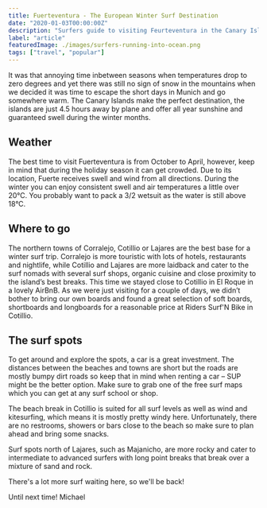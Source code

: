 ```yaml
---
title: Fuerteventura - The European Winter Surf Destination
date: "2020-01-03T00:00:00Z"
description: "Surfers guide to visiting Feurteventura in the Canary Islands."
label: "article"
featuredImage: ./images/surfers-running-into-ocean.png
tags: ["travel", "popular"]
---
```



It was that annoying time inbetween seasons when temperatures drop to zero degrees and yet there was still no sign of snow in the mountains when we decided it was time to escape the short days in Munich and go somewhere warm. The Canary Islands make the perfect destination, the islands are just 4.5 hours away by plane and offer all year sunshine and guaranteed swell during the winter months.

<ImageContainer
  img1="//images.ctfassets.net/ky9dsftbckb1/4GENxUpClhhScObeRTMFzc/1ef90336a670ea97b41054d77d8c1f6f/PC110013.JPG"
  alt1="surfboard on beach at sunset"
  caption1="Cotillio Beach"
/>

## Weather

The best time to visit Fuerteventura is from October to April, however, keep in mind that during the holiday season it can get crowded. Due to its location, Fuerte receives swell and wind from all directions. During the winter you can enjoy consistent swell and air temperatures a little over 20°C. You probably want to pack a 3/2 wetsuit as the water is still above 18°C.

<ImageContainer
  img1="//images.ctfassets.net/ky9dsftbckb1/2P0pjlTFLjsEyyGRcwyePL/8bafbaf94168022c89e3b9737dce9c50/beach_fuerte_3.jpg"
  alt1="vulcano"
  caption1="Vulcano scenery in the backcountry of Fuerteventura"
/>

## Where to go

The northern towns of Corralejo, Cotillio or Lajares are the best base for a winter surf trip. Corralejo is more touristic with lots of hotels, restaurants and nightlife, while Cotillio and Lajares are more laidback and cater to the surf nomads with several surf shops, organic cuisine and close proximity to the island’s best breaks. This time we stayed close to Cotillio in El Roque in a lovely AirBnB. As we were just visiting for a couple of days, we didn’t bother to bring our own boards and found a great selection of soft boards, shortboards and longboards for a reasonable price at Riders Surf'N Bike in Cotillio.

## The surf spots

To get around and explore the spots, a car is a great investment. The distances between the beaches and towns are short but the roads are mostly bumpy dirt roads so keep that in mind when renting a car – SUP might be the better option. Make sure to grab one of the free surf maps which you can get at any surf school or shop.

<ImageContainer
  img1="//images.ctfassets.net/ky9dsftbckb1/2FL1PvMKvGRyBpEU6jznGt/e95b88a4141542d30005c77942d341e6/beach_fuerte_2.jpg"
  alt1="Empty early morning line ups in Cotillio"
  caption1="Empty early morning line ups in Cotillio"
/>

The beach break in Cotillio is suited for all surf levels as well as wind and kitesurfing, which means it is mostly pretty windy here. Unfortunately, there are no restrooms, showers or bars close to the beach so make sure to plan ahead and bring some snacks.

<ImageContainer
  img1="//images.ctfassets.net/ky9dsftbckb1/5ts5440PVWvlqNROfypyf5/23731787055ffb412657d699010cf5fa/PC110003.JPG"
  alt1="Majanicho"
  caption1="Majanicho"
/>

Surf spots north of Lajares, such as Majanicho, are more rocky and cater to intermediate to advanced surfers with long point breaks that break over a mixture of sand and rock.

There's a lot more surf waiting here, so we'll be back!

Until next time!
Michael
